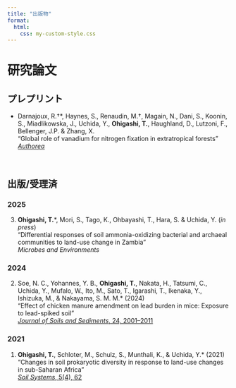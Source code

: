 ```yaml
---
title: "出版物"
format:
  html: 
    css: my-custom-style.css
---
```


# 研究論文

## プレプリント

-   Darnajoux, R.†\*, Haynes, S., Renaudin, M.†, Magain, N., Dani, S., Koonin, S., Miadlikowska, J., Uchida, Y., **Ohigashi, T.**, Haughland, D., Lutzoni, F., Bellenger, J.P. & Zhang, X.\
    "Global role of vanadium for nitrogen fixation in extratropical forests"<a href="https://doi.org/10.22541/au.172463318.84381995/v1" target="_blank"><br>*Authorea*</a>

<br>

## 出版/受理済

### 2025

3.  **Ohigashi, T.**\*, Mori, S., Tago, K., Ohbayashi, T., Hara, S. & Uchida, Y. (*in press*)\
    "Differential responses of soil ammonia-oxidizing bacterial and archaeal communities to land-use change in Zambia"<br>*Microbes and Environments*

### 2024

2.  Soe, N. C., Yohannes, Y. B., **Ohigashi, T.**, Nakata, H., Tatsumi, C., Uchida, Y., Mufalo, W., Ito, M., Sato, T., Igarashi, T., Ikenaka, Y., Ishizuka, M., & Nakayama, S. M. M.\* (2024)\
    "Effect of chicken manure amendment on lead burden in mice: Exposure to lead-spiked soil" <a href="https://doi.org/10.1007/s11368-024-03769-y" target="_blank"><br>*Journal of Soils and Sediments*, 24, 2001–2011</a>

### 2021

1.  **Ohigashi, T.**, Schloter, M., Schulz, S., Munthali, K., & Uchida, Y.\* (2021)\
    "Changes in soil prokaryotic diversity in response to land-use changes in sub-Saharan Africa" <a href="https://doi.org/10.3390/soilsystems5040062" target="_blank"><br>*Soil Systems*, 5(4), 62</a>
